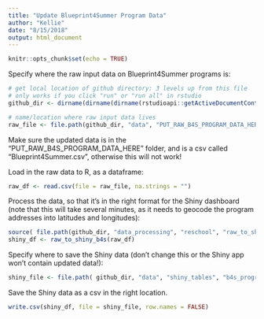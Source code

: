 ```yaml
---
title: "Update Blueprint4Summer Program Data"
author: "Kellie"
date: "8/15/2018"
output: html_document
---
```


```r
knitr::opts_chunk$set(echo = TRUE)
```

Specify where the raw input data on Blueprint4Summer programs is:

```r
# get local location of github directory: 3 levels up from this file
# only works if you click "run" or "run all" in rstudio
github_dir <- dirname(dirname(dirname(rstudioapi::getActiveDocumentContext()$path)))

# name/location where raw input data lives
raw_file <- file.path(github_dir, "data", "PUT_RAW_B4S_PROGRAM_DATA_HERE", "Blueprint4Summer.csv")
```

Make sure the updated data is in the "PUT_RAW_B4S_PROGRAM_DATA_HERE" folder, and is a csv called "Blueprint4Summer.csv", otherwise this will not work!

Load in the raw data to R, as a dataframe:

```r
raw_df <- read.csv(file = raw_file, na.strings = "")
```

Process the data, so that it's in the right format for the Shiny dashboard (note that this will take several minutes, as it needs to geocode the program addresses into latitudes and longitudes):

```r
source( file.path(github_dir, "data_processing", "reschool", "raw_to_shiny_b4s.R") )
shiny_df <- raw_to_shiny_b4s(raw_df)
```

Specify where to save the Shiny data (don't change this or the Shiny app won't contain updated data!):

```r
shiny_file <- file.path( github_dir, "data", "shiny_tables", "b4s_programs.csv" )
```

Save the Shiny data as a csv in the right location.

```r
write.csv(shiny_df, file = shiny_file, row.names = FALSE)
```
